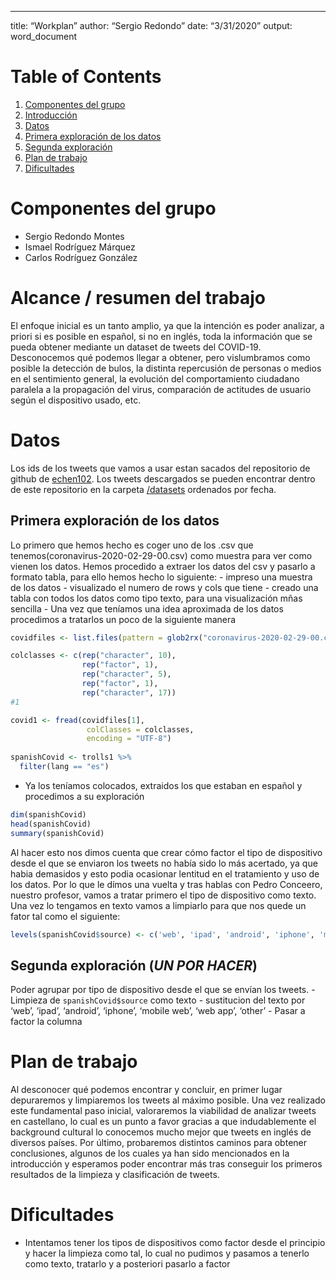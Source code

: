 ---
title: "Workplan"
author: "Sergio Redondo"
date: "3/31/2020"
output: word_document

# Table of Contents
1. [Componentes del grupo](#names)
2. [Introducción](#introduction)
3. [Datos](#data)
3. [Primera exploración de los datos](#first-show)
3. [Segunda exploración](#second-show)
3. [Plan de trabajo](#workplan)
3. [Dificultades](#difficulties)



# Componentes del grupo <a name="names"></a>
- Sergio Redondo Montes
- Ismael Rodríguez Márquez
- Carlos Rodríguez González


# Alcance / resumen del trabajo <a name="introduction"></a>
El enfoque inicial es un tanto amplio, ya que la intención es poder analizar, a priori si es posible en español, si no en inglés, toda la información que se pueda obtener mediante un dataset de tweets del COVID-19. Desconocemos qué podemos llegar a obtener, pero vislumbramos como posible la detección de bulos, la distinta repercusión de personas o medios en el sentimiento general, la evolución del comportamiento ciudadano paralela a la propagación del virus, comparación de actitudes de usuario según el dispositivo usado, etc.


# Datos <a name="data"></a>
Los ids de los tweets que vamos a usar estan sacados del repositorio de github de [echen102](https://github.com/echen102/COVID-19-TweetIDs).
Los tweets descargados se pueden encontrar dentro de este repositorio en la carpeta [/datasets](https://github.com/SergioRedondoMontes/tweets_covid19_BAI/tree/master/datasets) ordenados por fecha.


## Primera exploración de los datos <a name="first-show"></a>
Lo primero que hemos hecho es coger uno de los .csv que tenemos(coronavirus-2020-02-29-00.csv) como muestra para ver como vienen los datos.
Hemos procedido a extraer los datos del csv y pasarlo a formato tabla, para ello hemos hecho lo siguiente:
- impreso una muestra de los datos
- visualizado el numero de rows y cols que tiene
- creado una tabla con todos los datos como tipo texto, para una visualización mñas sencilla
- Una vez que teníamos una idea aproximada de los datos procedimos a tratarlos un poco de la siguiente manera
```` r
covidfiles <- list.files(pattern = glob2rx("coronavirus-2020-02-29-00.csv"))

colclasses <- c(rep("character", 10),
                rep("factor", 1),
                rep("character", 5),
                rep("factor", 1),
                rep("character", 17))
#1

covid1 <- fread(covidfiles[1],
                 colClasses = colclasses,
                 encoding = "UTF-8")
                 
spanishCovid <- trolls1 %>%
  filter(lang == "es")
````
- Ya los teníamos colocados, extraidos los que estaban en español y procedimos a su exploración
````r
dim(spanishCovid)
head(spanishCovid)
summary(spanishCovid)
````
Al hacer esto nos dimos cuenta que crear cómo factor el tipo de dispositivo desde el que se enviaron los tweets no había sido lo más acertado, ya que habia demasidos y esto podia ocasionar lentitud en el tratamiento y uso de los datos.
Por lo que le dímos una vuelta y tras hablas con Pedro Conceero, nuestro profesor, vamos a tratar primero el tipo de dispositivo como texto. Una vez lo tengamos en texto vamos a limpiarlo para que nos quede un fator tal como el siguiente:
````r
levels(spanishCovid$source) <- c('web', 'ipad', 'android', 'iphone', 'mobile web', 'web app', 'other')
````


## Segunda exploración (*UN POR HACER*) <a name="second-show"></a>
Poder agrupar por tipo de dispositivo desde el que se envían los tweets.
- Limpieza de ```spanishCovid$source``` como texto
  - sustitucion del texto por 'web', 'ipad', 'android', 'iphone', 'mobile web', 'web app', 'other'
- Pasar a factor la columna


# Plan de trabajo <a name="workplan"></a>
Al desconocer qué podemos encontrar y concluir, en primer lugar depuraremos y limpiaremos los tweets al máximo posible. Una vez realizado este fundamental paso inicial, valoraremos la viabilidad de analizar tweets en castellano, lo cual es un punto a favor gracias a que indudablemente el background cultural lo conocemos mucho mejor que tweets en inglés de diversos países. Por último, probaremos distintos caminos para obtener conclusiones, algunos de los cuales ya han sido mencionados en la introducción y esperamos poder encontrar más tras conseguir los primeros resultados de la limpieza y clasificación de tweets.


# Dificultades <a name="difficulties"></a>
-   Intentamos tener los tipos de dispositivos como factor desde el principio y hacer la limpieza como tal, lo cual no pudimos y pasamos a tenerlo como texto, tratarlo y a posteriori pasarlo a factor
